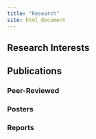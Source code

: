 ```yaml
---
title: "Research"
site: html_document
---
```



## Research Interests



## Publications

### Peer-Reviewed



### Posters

### Reports

